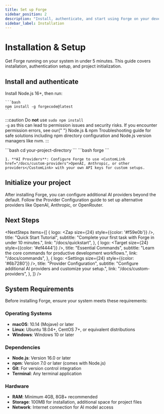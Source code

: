 ```yaml
---
title: Set up Forge
sidebar_position: 2
description: "Install, authenticate, and start using Forge on your development machine."
sidebar_label: Installation
---
```



# Installation & Setup

Get Forge running on your system in under 5 minutes. This guide covers installation, authentication setup, and project initialization.

## Install and authenticate

<Steps>
  <Step title="Install Forge">
    Install <CustomLink href="https://nodejs.org/en/download">Node.js 16+</CustomLink>, then run:

    ```bash
    npm install -g forgecode@latest
    ```

:::caution
    Do <strong>not</strong> use <code>sudo npm install -g</code> as this can lead to permission issues and security
    risks. If you encounter permission errors, see our{" "}
    <CustomLink href="/docs/npm-troubleshooting">Node.js & npm Troubleshooting</CustomLink>
    guide for safe solutions including npm directory configuration and Node.js version managers like nvm.
:::

  </Step>
  
  <Step title="Navigate to your project">
    ```bash
    cd your-project-directory
    ```
  </Step>
  
  <Step title="Start Forge">
    ```bash
    forge
    ```
  </Step>
  
  <Step title="Complete authentication">

    1. **AI Providers**: Configure Forge to use <CustomLink href="/docs/custom-providers">OpenAI, Anthropic, or other providers</CustomLink> with your own API keys for custom setups.
  </Step>
</Steps>

## Initialize your project

After installing Forge, you can configure additional AI providers beyond the default. Follow the <CustomLink href="../custom-providers">Provider Configuration</CustomLink> guide to set up alternative providers like OpenAI, Anthropic, or OpenRouter.

## Next Steps


<NextSteps
  items={[
    {
      logo: <Zap size={24} style={{color: '#f59e0b'}} />,
      title: "Quick Start Tutorial",
      subtitle: "Complete your first task with Forge in under 10 minutes.",
      link: "/docs/quickstart",
    },
    {
      logo: <Target size={24} style={{color: '#ef4444'}} />,
      title: "Essential Commands",
      subtitle: "Learn the core commands for productive development workflows.",
      link: "/docs/commands",
    },
    {
      logo: <Settings size={24} style={{color: '#6b7280'}} />,
      title: "Provider Configuration",
      subtitle: "Configure additional AI providers and customize your setup.",
      link: "/docs/custom-providers",
    },
  ]}
/>

## System Requirements

Before installing Forge, ensure your system meets these requirements:

<div class="content-grid">

<div class="content-card">
  <div style={{display: 'flex', alignItems: 'center', marginBottom: '0.75rem'}}>
    <Monitor size={24} style={{color: '#3b82f6', marginRight: '0.75rem'}} />
    <h3 style={{margin: 0, fontSize: '1.1rem', fontWeight: 600}}>Operating Systems</h3>
  </div>
  <ul style={{margin: 0, paddingLeft: '1.25rem'}}>
    <li><strong>macOS</strong>: 10.14 (Mojave) or later</li>
    <li><strong>Linux</strong>: Ubuntu 18.04+, CentOS 7+, or equivalent distributions</li>
    <li><strong>Windows</strong>: Windows 10 or later</li>
  </ul>
</div>

<div class="content-card">
  <div style={{display: 'flex', alignItems: 'center', marginBottom: '0.75rem'}}>
    <Package size={24} style={{color: '#10b981', marginRight: '0.75rem'}} />
    <h3 style={{margin: 0, fontSize: '1.1rem', fontWeight: 600}}>Dependencies</h3>
  </div>
  <ul style={{margin: 0, paddingLeft: '1.25rem'}}>
    <li><strong>Node.js</strong>: Version 16.0 or later</li>
    <li><strong>npm</strong>: Version 7.0 or later (comes with Node.js)</li>
    <li><strong>Git</strong>: For version control integration</li>
    <li><strong>Terminal</strong>: Any terminal application</li>
  </ul>
</div>

<div class="content-card">
  <div style={{display: 'flex', alignItems: 'center', marginBottom: '0.75rem'}}>
    <HardDrive size={24} style={{color: '#f59e0b', marginRight: '0.75rem'}} />
    <h3 style={{margin: 0, fontSize: '1.1rem', fontWeight: 600}}>Hardware</h3>
  </div>
  <ul style={{margin: 0, paddingLeft: '1.25rem'}}>
    <li><strong>RAM</strong>: Minimum 4GB, 8GB+ recommended</li>
    <li><strong>Storage</strong>: 100MB for installation, additional space for project files</li>
    <li><strong>Network</strong>: Internet connection for AI model access</li>
  </ul>
</div>

</div>
